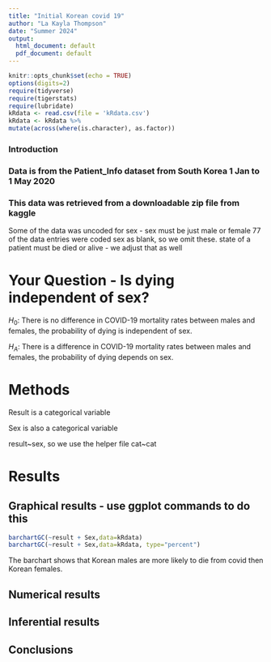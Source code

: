 ```yaml
---
title: "Initial Korean covid 19"
author: "La Kayla Thompson"
date: "Summer 2024"
output:
  html_document: default
  pdf_document: default
---
```


```r
knitr::opts_chunk$set(echo = TRUE)
options(digits=2)
require(tidyverse)
require(tigerstats)
require(lubridate)
kRdata <- read.csv(file = 'kRdata.csv')
kRdata <- kRdata %>%
mutate(across(where(is.character), as.factor))

```


### Introduction 

### Data is from the Patient_Info dataset from South Korea 1 Jan to 1 May 2020
### This data was retrieved from a downloadable zip file from kaggle

Some of the data was uncoded for sex - sex must be just male or female
77 of the data entries were coded sex  as blank, so we omit these.
state of a patient must be died or alive - we adjust that as well   
  
# Your Question - Is dying independent of sex?

$H_0$: There is no difference in COVID-19 mortality rates between males and females, the probability of dying is independent of sex.  

$H_A$: There is a difference in COVID-19 mortality rates between males and females, the probability of dying depends on sex.  


# Methods

Result is a categorical variable

Sex is also a categorical variable

result~sex, so we use the helper file cat~cat 


# Results

## Graphical results - use ggplot commands to do this  

```r
barchartGC(~result + Sex,data=kRdata)
barchartGC(~result + Sex,data=kRdata, type="percent")

``` 

The barchart shows that Korean males are more likely to die from covid then Korean females.

## Numerical results


## Inferential results 




## Conclusions

